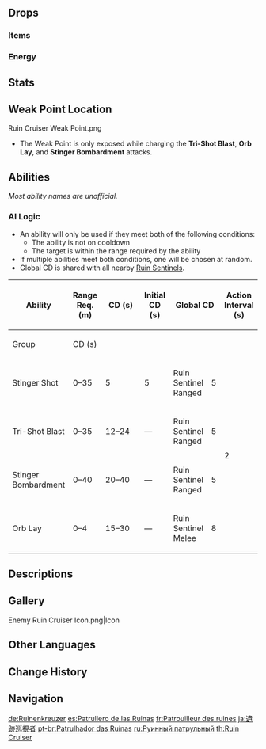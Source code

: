 {{Enemy Infobox
|image    = Enemy Ruin Cruiser.png
|weakpoint = yes
|type     = Elite Enemies
|family   = Automatons
|group    = Ruin Sentinels
|ability1 = Invincibility Frames
}}
{{Enemy Intro}}

==Drops==
===Items===
{{Drops Table|type=Ruin Sentinels}}

===Energy===
{{Energy Drops
|hp1   = 66
|p1    = 1
|hp2   = 33
|p2    = 1
|hp3   = 0
|p3    = 2
}}

==Stats==
{{Enemy Stats
|phys_res     = 30%
|hp_ratio     = 3
|hp_type      = 2
|atk_ratio    = 4.2
}}

==Weak Point Location==
<gallery>
Ruin Cruiser Weak Point.png
</gallery>
* The Weak Point is only exposed while charging the '''Tri-Shot Blast''', '''Orb Lay''', and '''Stinger Bombardment''' attacks.

==Abilities==
''Most ability names are unofficial.''
{{Enemy Attacks
|name_1 = Tri-Shot Blast
|desc_1 = The three orbitals each charge an orb that is then shot from the main head, dealing '''100% ATK''' as {{Color|Physical DMG}} on hit. The core is exposed during this attack.

|name_2 = Stinger Shot
|desc_2 = Using the three orbitals as a scope, the main head fires a long and slender stinger that deals '''70% ATK''' as {{Color|Physical DMG}} on hit. While charging, it will protect its core.

|name_3 = Orb Lay
|desc_3 = By withdrawing its three orbitals and diverting all power to the head, it pushes itself back while also laying an energized orb. This attack is performed when the player is close to the Ruin Cruiser. The orb stays on the field for some time and deals '''30% ATK''' as {{Color|Physical DMG}} to players that come in contact. It exposes its core during the charging of the orb.

|name_4 = Stinger Bombardment
|desc_4 = Mimicking the shape of a flower, the Ruin Cruiser fires multiple stingers into the air before they all bombard the area in front of it four times, dealing '''40% ATK''' as {{Color|Physical DMG}} over a large area. Before bombarding, it fires a light beam at the player quickly that deals '''30% ATK''' as {{Color|Physical DMG}}. While charging, its core is exposed. When firing, its core is protected. This attack will not be used if the character is a certain height above the Ruin Cruiser.

|name_5 = Deactivated
|desc_5 = When the weak spot of the main head is hit twice while it is exposed, the Ruin Cruiser deactivates for a short time where it does not attack back.
}}

===AI Logic===
{{See also|Cooldown#Enemy Cooldowns}}
* An ability will only be used if they meet both of the following conditions:
** The ability is not on cooldown
** The target is within the range required by the ability
* If multiple abilities meet both conditions, one will be chosen at random.
* Global CD is shared with all nearby [[Ruin Sentinels]].

{| class="wikitable"
! rowspan="2" | Ability !! rowspan="2" | Range Req. (m) !! rowspan="2" style="width:80px" | CD (s) !! rowspan="2" | Initial CD (s) !! colspan="2" | Global CD !! rowspan="2" | Action Interval (s) !! rowspan="2" | Triggers Act. Int.
|-
! Group !! CD (s)
|-
| Stinger Shot || 0–35 || 5 || 5 || Ruin Sentinel Ranged || 5 || rowspan="4" | 2 || {{check|yes}}
|-
| Tri-Shot Blast || 0–35 || 12–24 || &mdash; || Ruin Sentinel Ranged || 5 || {{check|yes}}
|-
| Stinger Bombardment || 0–40 || 20–40 || &mdash; || Ruin Sentinel Ranged || 5 || {{check|no}}
|-
| Orb Lay || 0–4 || 15–30 || &mdash; || Ruin Sentinel Melee || 8 || {{check|no}}
|}

==Descriptions==
{{Description|Various bizarrely-shaped machines that have taken different forms and functions to adapt to different goals.<br>Legend has it that they are war machines left behind by a nation that has already been destroyed. Compared to the more common [[Ruin Guard]]s, their design has greater value in the study of biomimesis. The inspiration for its decentralized design and combat modes seem to have come from honeybee colonies, rendering it able to change forms and to attack from different directions.|[[Archive]]}}

==Gallery==
<gallery>
Enemy Ruin Cruiser Icon.png|Icon
</gallery>

==Other Languages==
{{Other Languages
|en      = Ruin Cruiser
|zhs     = 遗迹巡弋者
|zhs_rm  = Yíjì Xúnyì-zhě
|zht     = 遺蹟巡弋者
|zht_rm  = Yíjī Xúnyì-zhě
|zh_tl   = Ruin Patroller
|ja      = 遺跡巡視者
|ja_rm   = Iseki Junshisha{{Assumed}}
|ja_tl   = Ruin Patrol Inspector
|ko      = 유적 순찰자
|ko_tl   = Ruin Patroller
|es      = Patrullero de las Ruinas
|es_tl   = Ruin Patroller
|fr      = Patrouilleur des ruines
|fr_tl   = Ruin Patroller
|ru      = Руинный патрульный
|ru_tl   = Ruin Patroller
|th      = Ruin Cruiser
|vi      = Tuần Tra Di Tích
|vi_tl   = Ruin Patroller
|de      = Ruinenkreuzer
|de_tl   = Ruin Cruiser
|id      = Ruin Cruiser
|pt      = Patrulhador das Ruínas
|pt_tl   = Patroller of the Ruins
|tr      = Harabe Devriyesi
|tr_tl   = Ruin Patrol
|it      = Incrociatore delle rovine
|it_tl   = Ruin Cruiser
}}

==Change History==
{{Change History|2.0}}

==Navigation==
{{Enemy Navbox|type=elite}}

[[de:Ruinenkreuzer]]
[[es:Patrullero de las Ruinas]]
[[fr:Patrouilleur des ruines]]
[[ja:遺跡巡視者]]
[[pt-br:Patrulhador das Ruínas]]
[[ru:Руинный патрульный]]
[[th:Ruin Cruiser]]